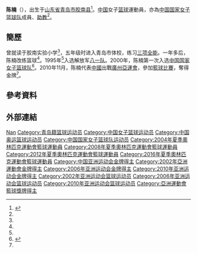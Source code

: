 {{Otheruses|subject=中国女子篮球运动员|other=同名人物|陈楠}}
{{Infobox sportsperson
| name           = 陈楠
| image          =
| imagesize      = 
| birthname      =
| fullname       =
| nationality    = 
| national_team  = {{PLA}}
| residence      =
| birthdate      = {{birth_date_and_age|1983|1|8}}<ref name="廣州亞運">{{cite web|title=2010年廣州亞運會官方網站 篮球 - 陈楠 - 简历|url=http://www.gz2010.cn/info/CHN_CHN/ZB/ZBB101A_BK@@@@@@@@@@@@@@@CHN_number=200987.html|accessdate=2012-03-26|archive-date=2018-04-01|archive-url=https://web.archive.org/web/20180401003743/http://www.gz2010.cn/info/CHN_CHN/ZB/ZBB101A_BK@@@@@@@@@@@@@@@CHN_number=200987.html|dead-url=no}}{{zh-cn}}</ref>
| birthplace     = {{CHN-1949}}[[山东省|山东省]][[青岛市|青岛市]][[胶南县|胶南县]]<ref name="a1"/>（现已并入[[黄岛区|黄岛区]]）
| height         = {{height|m=1.97}}<ref name="廣州亞運"/>
| weight         = {{weight|kg=92}}<ref name="廣州亞運"/>
| country        = {{CHN-1949}}
| sport          = 籃球
| collegeteam    =
| club           =
| team           =
| turnedpro      =
| coach          =
| retired        =
| coaching       =
| worlds         =
| regionals      =
| nationals      =
| olympics       =
| paralympics    =
| highestranking =
| pb             =
| medaltemplates = 
{{MedalCompetition|亞洲運動會}}
{{MedalGold|[[2010年亞洲運動會|2010年中國廣東省廣州市]]|}}
| show-medals    = 
}}
{{世大運獎牌記錄
|項目=籃球
|a1=2003
|b1=1
}}
'''陈楠'''（{{bd|1983年|1月8日||}}），出生于[[山东省|山东省]][[青岛市|青岛市]][[胶南县|胶南县]]<ref name="a1">{{Cite web |url=http://sports.sina.com.cn/k/2010-11-26/14475337879.shtml |title=连续三届亚运会上摘金 陈楠成就青岛第一人伟业 |accessdate=2018-02-12 |author=记者：刘长周、孙飞 |date=2010-11-26 |work= |publisher=新浪网，来源：青岛新闻网-青岛晚报 |language=Zh-hans |archive-date=2018-02-12 |archive-url=https://web.archive.org/web/20180212083347/http://sports.sina.com.cn/k/2010-11-26/14475337879.shtml |dead-url=no }}</ref>。[[中国|中国]]女子[[篮球|篮球]]運動員，亦為[[中国国家女子篮球队|中国国家女子篮球队]]成員、[[助教|助教]]<ref name="a2"/>。

==簡歷==
曾就读于胶南实验小学<ref name="a2"/>，五年级时进入青岛市体校，练习[[三项全能|三项全能]]。一年多后，陈楠改练篮球<ref name="a1"/>。1995年<ref name="a2"/>入选解放军[[八一体工大队|八一队]]。2000年，陈楠第一次入选[[中国国家女子篮球队|中国国家女子篮球队]]<ref name="a2">{{Cite web |url=http://news.bandao.cn/news_html/201607/20160722/news_20160722_2650390.shtml |title=陈楠成青岛参加里约奥运三大球唯一选手(图) |accessdate=2018-02-12 |author=记者：邢成博 |date=2016-07-22 |work= |publisher=半岛网，来源：半岛都市报 |language=Zh-hans |archive-date=2018-02-12 |archive-url=https://web.archive.org/web/20180212005220/http://news.bandao.cn/news_html/201607/20160722/news_20160722_2650390.shtml |dead-url=no }}</ref>。2010年11月，陈楠代表[[2010年亞洲運動會中國代表團|中國]]出戰[[廣州|廣州]][[2010年亞洲運動會|亞運會]]，參加[[2010年亞洲運動會籃球比賽|籃球比賽]]，奪得金牌<ref name="廣州亞運"/>。

== 參考資料 ==
{{Reflist}}

== 外部連結 ==
{{WCBA常规赛最有价值球员}}
{{WCBA总决赛最有价值球员}}
{{2002年女篮世锦赛中国队阵容}}
{{2004年夏季奧林匹克運動會中國國家女子籃球隊}}
{{2006年女篮世锦赛中国队阵容}}
{{2008年夏季奧林匹克運動會中國國家女子籃球隊}}
{{2010年女篮世锦赛中国队阵容}}
{{2012年夏季奧林匹克運動會中國國家女子籃球隊}}
{{2016年夏季奥运会中国女子篮球阵容}}

{{Authority control}}
{{DEFAULTSORT:CHEN Nan}}
[[Category:陈姓|Nan]]
[[Category:青岛籍篮球运动员|Category:青岛籍篮球运动员]]
[[Category:中国女子篮球运动员|Category:中国女子篮球运动员]]
[[Category:中国奥运篮球运动员|Category:中国奥运篮球运动员]]
[[Category:中国国家女子篮球队运动员|Category:中国国家女子篮球队运动员]]
[[Category:2004年夏季奧林匹克運動會籃球運動員|Category:2004年夏季奧林匹克運動會籃球運動員]]
[[Category:2008年夏季奧林匹克運動會籃球運動員|Category:2008年夏季奧林匹克運動會籃球運動員]]
[[Category:2012年夏季奧林匹克運動會籃球運動員|Category:2012年夏季奧林匹克運動會籃球運動員]]
[[Category:2016年夏季奧林匹克運動會籃球運動員|Category:2016年夏季奧林匹克運動會籃球運動員]]
[[Category:中国亚洲运动会金牌得主|Category:中国亚洲运动会金牌得主]]
[[Category:2002年亞洲運動會金牌得主|Category:2002年亞洲運動會金牌得主]]
[[Category:2006年亚洲运动会金牌得主|Category:2006年亚洲运动会金牌得主]]
[[Category:2010年亚洲运动会金牌得主|Category:2010年亚洲运动会金牌得主]]
[[Category:2002年亚洲运动会篮球运动员|Category:2002年亚洲运动会篮球运动员]]
[[Category:2006年亚洲运动会篮球运动员|Category:2006年亚洲运动会篮球运动员]]
[[Category:2010年亚洲运动会篮球运动员|Category:2010年亚洲运动会篮球运动员]]
[[Category:亞洲運動會籃球獎牌得主|Category:亞洲運動會籃球獎牌得主]]